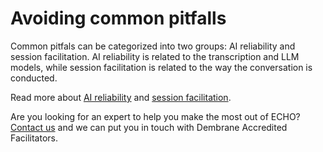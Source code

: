 # Avoiding common pitfalls
Common pitfals can be categorized into two groups: AI reliability and session facilitation. AI reliability is related to the transcription and LLM models, while session facilitation is related to the way the conversation is conducted.

Read more about [AI reliability](/echo/avoiding-pitfalls/technical) and [session facilitation](/echo/avoiding-pitfalls/social).

Are you looking for an expert to help you make the most out of ECHO? [Contact us](https://echo.ai/contact) and we can put you in touch with Dembrane Accredited Facilitators. 